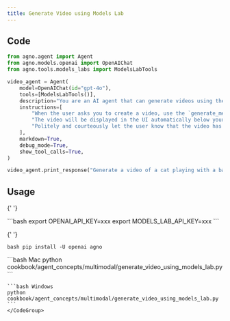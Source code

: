 ```yaml
---
title: Generate Video using Models Lab
---
```


## Code

```python
from agno.agent import Agent
from agno.models.openai import OpenAIChat
from agno.tools.models_labs import ModelsLabTools

video_agent = Agent(
    model=OpenAIChat(id="gpt-4o"),
    tools=[ModelsLabTools()],
    description="You are an AI agent that can generate videos using the ModelsLabs API.",
    instructions=[
        "When the user asks you to create a video, use the `generate_media` tool to create the video.",
        "The video will be displayed in the UI automatically below your response, so you don't need to show the video URL in your response.",
        "Politely and courteously let the user know that the video has been generated and will be displayed below as soon as its ready.",
    ],
    markdown=True,
    debug_mode=True,
    show_tool_calls=True,
)

video_agent.print_response("Generate a video of a cat playing with a ball")
```

## Usage

<Steps>
  <Snippet file="create-venv-step.mdx" />

{' '}

<Step title="Set your API key">
  ```bash export OPENAI_API_KEY=xxx export MODELS_LAB_API_KEY=xxx ```
</Step>

{' '}

<Step title="Install libraries">```bash pip install -U openai agno ```</Step>

  <Step title="Run Agent">
    <CodeGroup>
    ```bash Mac
    python cookbook/agent_concepts/multimodal/generate_video_using_models_lab.py
    ```

    ```bash Windows
    python cookbook/agent_concepts/multimodal/generate_video_using_models_lab.py
    ```
    </CodeGroup>

  </Step>
</Steps>
